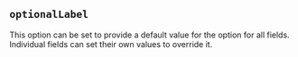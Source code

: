 
## `optionalLabel`

This option can be set to provide a default value for the
<FieldOptionalLabelLink/> option for all fields.
Individual fields can set their own values to override it.
